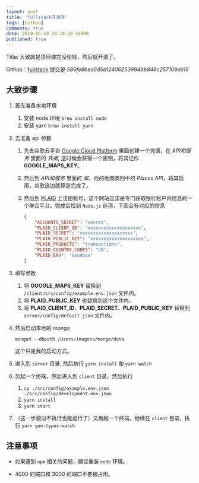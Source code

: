 ```yaml
---
layout: post
title: 'fullstack开源库'
tags: [Github]
comments: true
date: 2019-06-10 20:10:20 +0800
published: true
---
```


Title: 大致就是项目做完没给钱，然后就开源了。

Github：[fullstack][fullstack]
提交是 *586fe8bea5d5a12406253994bb848c257109eb15*

## 大致步骤

1. 首先准备本地环境
   1. 安装 node 环境 `brew install node`
   2. 安装 yarn `brew install yarn`
2. 去准备 api 参数
   1. 先去谷歌云平台 [Google Cloud Platform][google_cloud] 里面创建一个凭据，在 *API和服务* 里面的 *凭据*, 这时候会获得一个密钥，将其记作 **GOOGLE_MAPS_KEY**。
   2. 然后到 *API和服务* 里面的 *库*，找的地图类别中的 *Places API*，将其启用，谷歌这边就算是完成了。
   3. 然后到 [PLAID][plaid] 上注册账号，这个网站应该是专门获取银行账户内信息的一个聚合平台。完成后找到 `Node.js` 选项，下面会有对应的信息

        ```json
        {
            "ACCOUNTS_SECRET": "secret",
            "PLAID_CLIENT_ID": "xxxxxxxxxxxxxxxxxxxx",
            "PLAID_SECRET": "xxxxxxxxxxxxxxxxxxxx",
            "PLAID_PUBLIC_KEY": "xxxxxxxxxxxxxxxxxxxx",
            "PLAID_PRODUCTS": "transactions",
            "PLAID_COUNTRY_CODES": "US",
            "PLAID_ENV": "sandbox"
        }
        ```

3. 填写参数
   1. 将 **GOOGLE_MAPS_KEY** 替换到 `/client/src/config/example.env.json` 文件内。
   2. 将 **PLAID_PUBLIC_KEY** 也替换到这个文件内。
   3. 将 **PLAID_CLIENT_ID**、**PLAID_SECRET**、**PLAID_PUBLIC_KEY** 替换到 `server/config/default.json` 文件内。
4. 然后启动本地的 mongo

    `mongod --dbpath /Users/imagons/mongo/data`

    这个只是我的启动方式。

5. 进入到 `server` 目录, 然后执行 `yarn install` 和 `yarn watch`
6. 另起一个终端，然后进入到 `client` 目录，然后执行
   1. `cp ./src/config/example.env.json ./src/config/development.env.json`
   2. `yarn install`
   3. `yarn start`
7. （这一步貌似不执行也能运行了）又再起一个终端，继续在 `client` 目录，执行 `yarn gen:types:watch`

## 注意事项

* 如果遇到 `npm` 相关的问题，建议重装 `node` 环境。

* 4000 的端口和 3000 的端口不要被占用。

[fullstack]:https://github.com/TrillCyborg/fullstack
[google_cloud]:https://console.cloud.google.com/
[plaid]:https://plaid.com/
